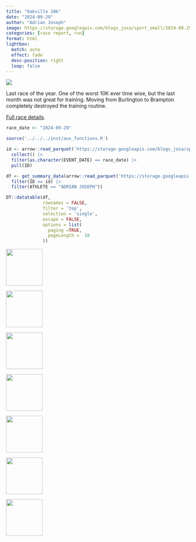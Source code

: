 ```yaml
---
title: "Oakville 10k"
date: "2024-09-29"
author: "Adrian Joseph"
image: https://storage.googleapis.com/blogs_josa/sport_small/2024-09-29_OAKVILLE_10K/img/00.png
categories: [race report, run]
format: html
lightbox:
  match: auto
  effect: fade
  desc-position: right
  loop: false
---
```

![](https://storage.googleapis.com/blogs_josa/sport_small/2024-09-29_OAKVILLE_10K/img/00.png)

Last race of the year. One of the worst 10K ever time wise, but the last month was not great for training. Moving from Burlington to Brampton completely destroyed the training routine.

[Full race details](https://asjblog.shinyapps.io/race_shiny/?_inputs_&selector=%222024-09-29%20-%20OAKVILLE%2010K%20-%20run%22){target="_blank"}.

```r
race_date <- "2024-09-29"

source('../../../inst/aux_functions.R')

id <- arrow::read_parquet('https://storage.googleapis.com/blogs_josa/sport/parquets/main_dataset.parquet') |>
  collect() |>
  filter(as.character(EVENT_DATE) == race_date) |>
  pull(ID)

df <- get_summary_data(arrow::read_parquet('https://storage.googleapis.com/blogs_josa/sport/parquets/all_results.parquet') |>
  filter(ID == id) |>
  filter(ATHLETE == "ADRIAN JOSEPH"))

DT::datatable(df,
              rownames = FALSE,
              filter = 'top',
              selection = 'single',
              escape = FALSE,
              options = list(
                paging =TRUE,
                pageLength =  10
              ))
```

::: {layout-ncol=4}
![](https://storage.googleapis.com/blogs_josa/sport_small/2024-09-29_OAKVILLE_10K/img/00.png){ width="100" group="hi" }

![](https://storage.googleapis.com/blogs_josa/sport_small/2024-09-29_OAKVILLE_10K/img/01.png){ width="100" group="hi" }

![](https://storage.googleapis.com/blogs_josa/sport_small/2024-09-29_OAKVILLE_10K/img/02.png){ width="100" group="hi" }

![](https://storage.googleapis.com/blogs_josa/sport_small/2024-09-29_OAKVILLE_10K/img/03.png){ width="100" group="hi" }

![](https://storage.googleapis.com/blogs_josa/sport_small/2024-09-29_OAKVILLE_10K/img/04.jpg){ width="100" group="hi" }

![](https://storage.googleapis.com/blogs_josa/sport_small/2024-09-29_OAKVILLE_10K/img/05.jpg){ width="100" group="hi" }

![](https://storage.googleapis.com/blogs_josa/sport_small/2024-09-29_OAKVILLE_10K/img/06.jpg){ width="100" group="hi" }


:::
